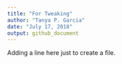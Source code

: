 ```yaml
---
title: "For Tweaking"
author: "Tanya P. Garcia"
date: "July 17, 2018"
output: github_document
---
```


Adding a line here just to create a file.